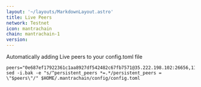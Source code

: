 ```yaml
---
layout: '~/layouts/MarkdownLayout.astro'
title: Live Peers
network: Testnet
icon: mantrachain
chain: mantrachain-1
version: 
---
```

Automatically adding Live peers to your config.toml file
```
peers="0e687ef17922361c1aa8927df542482c67fb7571@35.222.198.102:26656,114988f9a053f594ab9592beb79b924430d355ba@34.123.40.240:26656,c533d7ee2037ee6d382f773be04c5bbf27da7a29@34.70.189.2:26656,a435339f38ce3f973739a08afc3c3c7feb862dc5@35.192.223.187:26656"
sed -i.bak -e "s/^persistent_peers *=.*/persistent_peers = \"$peers\"/" $HOME/.mantrachain/config/config.toml
```
